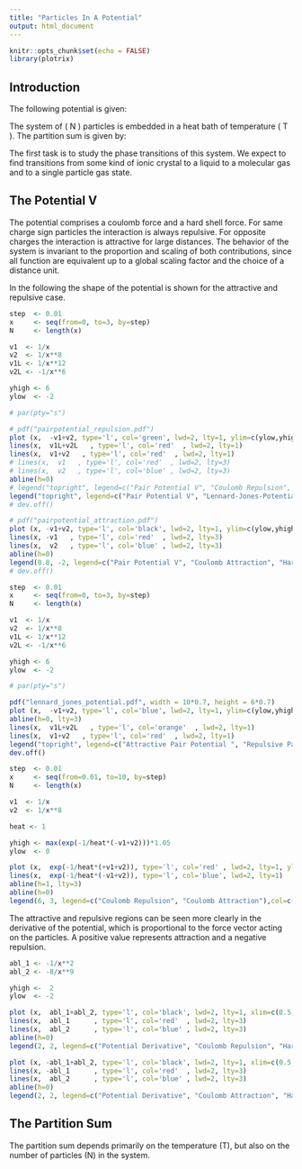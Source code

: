 ```yaml
---
title: "Particles In A Potential"
output: html_document
---
```


```r
knitr::opts_chunk$set(echo = FALSE)
library(plotrix)
```

## Introduction

The following potential is given:

\begin{equation}
V_{ij} = \dfrac{q_i q_j}{|\mathbf{r}_i - \mathbf{r}_j|} \,+\, \dfrac{1}{|\mathbf{r}_i - \mathbf{r}_j|^8} \; , \quad q=\pm 1, \; \mathbf{r}_i \in \mathbb{R}^3
\end{equation}

The system of \( N \)  particles is embedded in a heat bath of temperature \( T \). The partition sum is given by:

\begin{equation}
Z = \int \prod^N_{i=1} d\mathbf{r}_i \exp \left[-\frac1T \sum_{i < j} V(\mathbf{r}_i, \mathbf{r}_j)\right]
\end{equation}

The first task is to study the phase transitions of this system. We expect to find transitions from some kind of ionic crystal to a liquid to a molecular gas and to a single particle gas state. 

## The Potential V


The potential comprises a coulomb force and a hard shell force. For same charge sign particles the interaction is always repulsive. For opposite charges the interaction is attractive for large distances. The behavior of the system is invariant to the proportion and scaling of both contributions, since all function are equivalent up to a global scaling factor and the choice of a distance unit.

In the following the shape of the potential is shown for the attractive and repulsive case.
```r
step  <- 0.01
x     <- seq(from=0, to=3, by=step)
N     <- length(x)

v1  <- 1/x
v2  <- 1/x**8
v1L <- 1/x**12
v2L <- -1/x**6

yhigh <- 6
ylow  <- -2

# par(pty="s")

# pdf("pairpotential_repulsion.pdf")
plot (x,  -v1+v2, type='l', col='green', lwd=2, lty=1, ylim=c(ylow,yhigh), xlab='|r|', ylab='V', xaxs = "i")
lines(x,  v1L+v2L   , type='l', col='red'  , lwd=2, lty=1)
lines(x,  v1+v2   , type='l', col='red'  , lwd=2, lty=1)
# lines(x,  v1   , type='l', col='red'  , lwd=2, lty=3)
# lines(x,  v2   , type='l', col='blue' , lwd=2, lty=3)
abline(h=0)
# legend("topright", legend=c("Pair Potential V", "Coulomb Repulsion", "Hard Shell"),col=c("black", "red", "blue"), lty=c(1,3,3))
legend("topright", legend=c("Pair Potential V", "Lennard-Jones-Potential"),col=c("green", "red"), lty=c(1,3,3))
# dev.off()

# pdf("pairpotential_attraction.pdf")
plot (x, -v1+v2, type='l', col='black', lwd=2, lty=1, ylim=c(ylow,yhigh), xlab='|r|', ylab='V')
lines(x, -v1   , type='l', col='red'  , lwd=2, lty=3)
lines(x,  v2   , type='l', col='blue' , lwd=2, lty=3)
abline(h=0)
legend(0.8, -2, legend=c("Pair Potential V", "Coulomb Attraction", "Hard Shell"),col=c("black", "red", "blue"), lty=c(1,3,3))
# dev.off()
```
```r
step  <- 0.01
x     <- seq(from=0, to=3, by=step)
N     <- length(x)

v1  <- 1/x
v2  <- 1/x**8
v1L <- 1/x**12
v2L <- -1/x**6

yhigh <- 6
ylow  <- -2

# par(pty="s")

pdf("lennard_jones_potential.pdf", width = 10*0.7, height = 6*0.7)
plot (x,  -v1+v2, type='l', col='blue', lwd=2, lty=1, ylim=c(ylow,yhigh), xlab='|r|', ylab='V', xaxs = "i")
abline(h=0, lty=3)
lines(x,  v1L+v2L   , type='l', col='orange'  , lwd=2, lty=1)
lines(x,  v1+v2   , type='l', col='red'  , lwd=2, lty=1)
legend("topright", legend=c("Attractive Pair Potential ", "Repulsive Pair Potential" , "Lennard-Jones Potential"),col=c("blue", "red", "orange"), lty=c(1,1,1))
dev.off()
```

```r
step  <- 0.01
x     <- seq(from=0.01, to=10, by=step)
N     <- length(x)

v1  <- 1/x
v2  <- 1/x**8

heat <- 1

yhigh <- max(exp(-1/heat*(-v1+v2)))*1.05
ylow  <- 0

plot (x,  exp(-1/heat*(+v1+v2)), type='l', col='red' , lwd=2, lty=1, ylim=c(ylow,yhigh), xlab='|r|', ylab='V(0, r)')
lines(x,  exp(-1/heat*(-v1+v2)), type='l', col='blue', lwd=2, lty=1)
abline(h=1, lty=3)
abline(h=0)
legend(6, 3, legend=c("Coulomb Repulsion", "Coulomb Attraction"),col=c("red", "blue"), lty=c(1,1))

```

The attractive and repulsive regions can be seen more clearly in the derivative of the potential, which is proportional to the force vector acting on the particles. A positive value represents attraction and a negative repulsion.
```r
abl_1 <- -1/x**2
abl_2 <- -8/x**9

yhigh <-  2 
ylow  <- -2

plot (x,  abl_1+abl_2, type='l', col='black', lwd=2, lty=1, xlim=c(0.5,3.0), ylim=c(ylow,yhigh), xlab='|r|', ylab='dV(0, r)/dr')
lines(x,  abl_1      , type='l', col='red'  , lwd=2, lty=3)
lines(x,  abl_2      , type='l', col='blue' , lwd=2, lty=3)
abline(h=0)
legend(2, 2, legend=c("Potential Derivative", "Coulomb Repulsion", "Hard Shell"),col=c("black", "red", "blue"), lty=c(1,3,3))

plot (x, -abl_1+abl_2, type='l', col='black', lwd=2, lty=1, xlim=c(0.5,3.0), ylim=c(ylow,yhigh), xlab='|r|', ylab='dV(0, r)/dr')
lines(x, -abl_1      , type='l', col='red'  , lwd=2, lty=3)
lines(x,  abl_2      , type='l', col='blue' , lwd=2, lty=3)
abline(h=0)
legend(2, 2, legend=c("Potential Derivative", "Coulomb Attraction", "Hard Shell"),col=c("black", "red", "blue"), lty=c(1,3,3))
```


## The Partition Sum

\begin{equation}
Z = \int \prod^N_{i=1} d\mathbf{r}_i \exp \left[-\frac1T \sum_{i < j} \dfrac{q_i q_j}{|\mathbf{r}_i - \mathbf{r}_j|} \,+\, \dfrac{1}{|\mathbf{r}_i - \mathbf{r}_j|^8} \right]
\end{equation}

\begin{equation}
Z^{N=3} = \int d\mathbf{r}_1 d\mathbf{r}_2 d\mathbf{r}_3 \exp \left[-\frac1T \left( \dfrac{q_1 q_2}{|\mathbf{r}_1 - \mathbf{r}_2|} \,+\, \dfrac{q_1 q_3}{|\mathbf{r}_1 - \mathbf{r}_3|} \,+\, \dfrac{q_2 q_3}{|\mathbf{r}_2 - \mathbf{r}_3|} \,+\, \dfrac{1}{|\mathbf{r}_1 - \mathbf{r}_2|^8} \,+\, \dfrac{1}{|\mathbf{r}_1 - \mathbf{r}_3|^8} \,+\, \dfrac{1}{|\mathbf{r}_2 - \mathbf{r}_3|^8} \right) \right]
\end{equation}

The partition sum depends primarily on the temperature \(T\), but also on the number of particles \(N\) in the system. 

```r

```